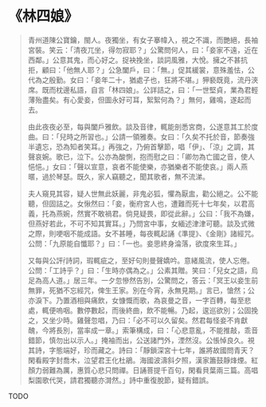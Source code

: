 # 《林四娘》

> 青州道陳公寶鑰，閩人。夜獨坐，有女子搴幃入，視之不識，而艷絕，長袖宮裝。笑云：「清夜兀坐，得勿寂耶？」公驚問何人，曰：「妾家不遠，近在西鄰。」公意其鬼，而心好之。捉袂挽坐，談詞風雅，大悅。擁之不甚抗拒，顧曰：「他無人耶？」公急闔戶，曰：「無。」促其緩裳，意殊羞怯，公代為之殷勤。女曰：「妾年二十，猶處子也，狂將不堪。」狎褻既竟，流丹浹席。既而枕邊私語，自言「林四娘」。公詳詰之，曰：「一世堅貞，業為君輕薄殆盡矣。有心愛妾，但圖永好可耳，絮絮何為？」無何，雞鳴，遂起而去。
>
> 由此夜夜必至，每與闔戶雅飲。談及音律，輒能剖悉宮商，公遂意其工於度曲。曰：「兒時之所習也。」公請一領雅奏。女曰：「久矣不托於音，節奏強半遺忘，恐為知者笑耳。」再強之，乃俯首擊節，唱「伊」、「涼」之調，其聲哀婉。歌已，泣下。公亦為酸惻，抱而慰之曰：「卿勿為亡國之音，使人悒悒。」女曰：「聲以宣意，哀者不能使樂，亦猶樂者不能使哀。」兩人燕暱，過於琴瑟。既久，家人竊聽之，聞其歌者，無不流涕。
>
> 夫人窺見其容，疑人世無此妖麗，非鬼必狐，懼為厭盅，勸公絕之。公不能聽，但固詰之。女愀然曰：「妾，衡府宮人也，遭難而死十七年矣，以君高義，托為燕婉，然實不敢禍君。倘見疑畏，即從此辭。」公曰：「我不為嫌，但燕好若此，不可不知其實耳。」乃問宮中事，女緬述津津可聽。談及式微之際，則哽咽不能成語。女不甚睡，每夜輒起誦《準提》、《金剛》諸經咒。公問：「九原能自懺耶？」曰：「一也。妾思終身淪落，欲度來生耳。」
>
> 又每與公評詩詞，瑕輒疵之，至好句則曼聲嬌吟。意緒風流，使人忘倦。公問：「工詩乎？」曰：「生時亦偶為之。」公素其贈。笑曰：「兒女之語，烏足為高人道。」居三年。一夕忽慘然告別，公驚問之，答云：「冥王以妾生前無罪，死猶不忘經咒，俾生王家。別在今宵，永無見期。」言已，愴然；公亦淚下。乃置酒相與痛飲，女慷慨而歌，為哀曼之音，一字百轉，每至悲處，輒便嗚咽。數停數起，而後終曲，飲不能暢。乃起，逡巡欲別；公固挽之，又坐少時。雞聲忽唱，乃曰：「必不可以久留矣。然君每怪妾不肯獻醜，今將長別，當率成一章。」索筆構成，曰：「心悲意亂，不能推敲，乖音錯節，慎勿出以示人。」掩袖而出，公送諸門外，湮然沒。公悵悼良久。視其詩，字態端好，珍而藏之。詩曰：「靜鎖深宮十七年，誰將故國問青天？閑看殿字封喬木，泣望君王化杜鵑。海國波濤斜夕照，漢家簫鼓靜烽煙。紅顏力弱難為厲，惠質心悲只問禪。日誦菩提千百句，閑看貝葉兩三篇。高唱梨園歌代哭，請君獨聽亦潸然。」詩中重復脫節，疑有錯誤。

TODO